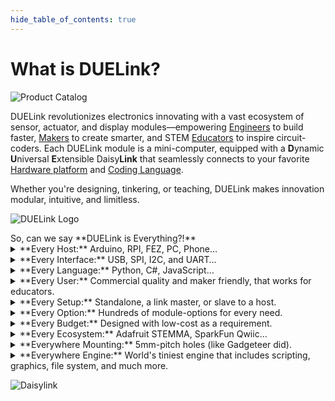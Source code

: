 ```yaml
---
hide_table_of_contents: true
---
```


# What is DUELink?


![Product Catalog](pathname:///img/duelink-modules.png)


DUELink revolutionizes electronics innovating with a vast ecosystem of sensor, actuator, and display modules—empowering [Engineers](./start/engineers.mdx) to build faster, [Makers](./start/makers.mdx) to create smarter, and STEM [Educators](./start/educators.mdx) to inspire circuit-coders.
Each DUELink module is a mini-computer, equipped with a **D**ynamic **U**niversal **E**xtensible Daisy**Link** that seamlessly connects to your favorite [Hardware platform](./hw/intro) and [Coding Language](./language/intro).

Whether you're designing, tinkering, or teaching, DUELink makes innovation modular, intuitive, and limitless.

<div style={{display: 'block',  justifyContent: 'center', alignItems: 'center', textAlign: 'center'}}>

![DUELink Logo](pathname:///img/duelinklogo.png)

</div>
So, can we say **DUELink is Everything?!**

<details>
  <summary>**Every Host:** Arduino, RPI, FEZ, PC, Phone…</summary>

**What do you mean by every host?**

You can continue to use your favorite board and then “link” it to one, or a hundred, DUELink modules. 
We have covered many [supported hardware](./hw/intro) options but you can even go [beyond](./hw/beyond).
</details>

<details>
  <summary>**Every Interface:** USB, SPI, I2C, and UART…</summary>

**Does it really work with every interface?**

Yes…almost! Every single DUELink module supports [multiple interfaces](./interface/intro), including [USB](./interface/usb), 
[Serial UART](./interface/uart), and [I2C](./interface/i2c). That is how these modules connect to your favorite hardware. But then, 
each module has a [Downlink](./interface/downlink) connection allowing you to [Daisylink](./engine/daisylink) hundreds of modules .
</details>

<details>
  <summary>**Every Language:** Python, C#, JavaScript…</summary>

**You couldn't really support every coding language! Could you?**

We support the top [languages](./language/intro) including [Python](./language/python) and 
 [JavaScript](./language/javascript) allowing control over a [PC](./hw/pc-laptop)/ 
a [phone](./hw/phone-tablet) or [Raspberry Pi](./hw/raspberry-pi) / [Arduino](./hw/arduino). However we go beyond that and let you run modules 
[standalone](./language/standalone) in many ways, including [Arduino](./hw/arduino),
[MicroBlocks](./language/microblocks), and the internal [Scripting Language](./engine/scripting).

If [Excel](./language/excel) can control a sensor, then anything can!
</details>

<details>
  <summary>**Every User:** Commercial quality and maker friendly, that works for educators.</summary>

**How can this work for an engineer, but also work for a student?!**

DUELink is designed by commercial engineers who are involved with STEM education. We know what [engineers](./start/engineers) need 
but also work with [educators](./start/educators). We do not stop there, we are also [makers](./start/makers) during our free time.
</details>

<details>
  <summary>**Every Setup:** Standalone, a link master, or slave to a host.</summary>

**How can it run standalone or run with my favorite board/setup?**

Each module has a mini computer allowing it to run [standalone](./language/standalone) using its [Scripting Engine](./engine/scripting). This engine can also be commanded using your favorite [hardware](./hw/intro), such as [Raspberry Pi](./hw/raspberry-pi) or 
[Micro:bit](./hw/microbit) or even control the modules from a [PC](./hw/pc-laptop). 

Still not satisfied? Load the module with [MicroBlocks](./language/microblocks) and use an easy block coding interface, or use 
[Arduino](./hw/arduino) and take advantage of massive community resources.
</details>

<details>
  <summary>**Every Option:** Hundreds of module-options for every need.</summary>

**Where do you get “hundreds of options”?**

We are just getting started and there is a [catalog](./catalog/intro) with 100s of modules available. We dream of a day where there is a DUELink module for every single technology and need. We are not doing it alone! [Third-party modules](./catalog/third-party) are encouraged. We have open [Specifications](./specs) to help you make your own. 

If you do not want to deal with tiny chip soldering, we have a very tiny module for you, called [Stick](./catalog/microcomputer/stick). Another one is [Stamp](./catalog/microcomputer/stamp), which is the size of… you guessed it… a stamp!
</details>

<details>
  <summary>**Every Budget:** Designed with low-cost as a requirement.</summary>

**Any budget? I am not seeing a $1 module!**

Yes, modules that are designed, manufactured, and supported in Michigan, USA are not at “Alibaba-level” pricing. The good news is that the modules are priced 
right if you factor in the time needed to get the job done effectively. But hold on, you can also have a hybrid option where basic needs can be met by the “$1 button” but then utilize DUELink's advanced modules for other tasks. Of course, we would love it if you can support us with all your needs as this will help in covering the research and development of future modules that you might really need one day.
</details>

<details>
  <summary>**Every Ecosystem:** Adafruit STEMMA, SparkFun Qwiic…</summary>

**How does DUELink work with any Ecosystem?**

If you are using an ecosystem that uses a JST connector, like Adafruit STEMMA QT or Sparkfun Qwiic, than you are half way there! These ecosystems use  I2C bus to connect to their modules. Since one of the supported interfaces is [I2C](./interface/i2c), DUELink and these ecosystems 
can play together nicely as explained on the [I2C](./interface/i2c) page. Similarly, systems like Seeed Studio Grove will work but you will need an adaptor cable due to the different connector size.

If you are using something very different from JST/I2C connections then that works separately and you only 
need a standard [Connector](./catalog/accessory/connector) to start [wiring](./catalog/accessory/cable) modules. We even have a [Breakout](./catalog/accessory/breakout) for easier wiring. You have the option to use one of the [Interfaces](./interface/intro), including [USB](./interface/usb), [I2C](./interface/i2c), and [Serial UART](./interface/uart)
</details>

<details>
  <summary>**Everywhere Mounting:** 5mm-pitch holes (like Gadgeteer did).</summary>

**Can modules be mounted?**

A universal rule is the [specification](./specs) of 5mm-pitched-holes. This allows for universal mounting, like with the available [Holey boards](./catalog/accessory/holey-board).

We even give you some [mounting hardware](./catalog/accessory/mount-hw) options! This rule helps when designing 3D packages or when building laser-cut enclosures.
</details>

<details>
  <summary>**Everywhere Engine:** World's tiniest engine that includes scripting, graphics, file system, and much more.</summary>

**How can a simple engine go everywhere?**

The DUELink [engine](./engine/intro) is very powerful for its size! It lives on every single module and includes a [Scripting Language](./engine/scripting)
with an extensive [Standard Library](./engine/stdlib) and support for [Graphics](./engine/graphics), [File System](./engine/filesystem), and far beyond!
</details>

![Daisylink](pathname:///img/daisylink.png)
